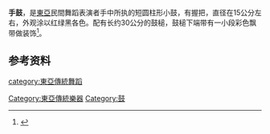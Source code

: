 '''手鼓'''，是[[東亞|東亞]]民間舞蹈表演者手中所执的短圆柱形小鼓，有握把，直径在15公分左右，外观涂以红绿黑各色。配有长约30公分的鼓槌，鼓槌下端带有一小段彩色飘带做装饰<ref>{{cite book|title=潮阳英歌舞 |author=隗芾、际云 |publisher=广东人民出版社 |date=2006-01-01 |isbn=7218053424|pages=107}}</ref>。

== 参考资料 ==
{{reflist}}
{{stub}}
{{中国民族乐器}}

[[category:東亞傳統舞蹈|category:東亞傳統舞蹈]]
[[Category:東亞傳統樂器|Category:東亞傳統樂器]]

[[Category:鼓|Category:鼓]]